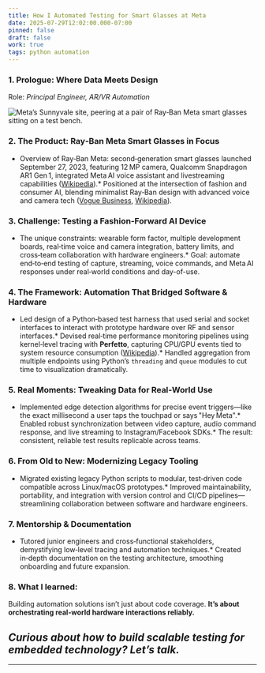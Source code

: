 ```yaml
---
title: How I Automated Testing for Smart Glasses at Meta
date: 2025-07-29T12:02:00.000-07:00
pinned: false
draft: false
work: true
tags: python automation
---
```


### 1. Prologue: Where Data Meets Design

Role: *Principal Engineer, AR/VR Automation*


![](/uploads/meta_1.png "Meta’s Sunnyvale site, peering at a pair of Ray‑Ban Meta smart glasses sitting on a test bench.")



### 2. The Product: Ray‑Ban Meta Smart Glasses in Focus
* Overview of Ray‑Ban Meta: second‑generation smart glasses launched September 27, 2023, featuring 12 MP camera, Qualcomm Snapdragon AR1 Gen 1, integrated Meta AI voice assistant and livestreaming capabilities ([Wikipedia](https://en.wikipedia.org/wiki/Ray-Ban_Meta?utm_source=chatgpt.com "Ray-Ban Meta")).* Positioned at the intersection of fashion and consumer AI, blending minimalist Ray‑Ban design with advanced voice and camera tech ([Vogue Business](https://www.voguebusiness.com/story/technology/metas-far-sighted-fashion-moment?utm_source=chatgpt.com "Meta's far-sighted fashion moment"), [Wikipedia](https://en.wikipedia.org/wiki/Ray-Ban_Meta?utm_source=chatgpt.com "Ray-Ban Meta")).
### 3. Challenge: Testing a Fashion‑Forward AI Device
* The unique constraints: wearable form factor, multiple development boards, real‑time voice and camera integration, battery limits, and cross‑team collaboration with hardware engineers.* Goal: automate end‑to‑end testing of capture, streaming, voice commands, and Meta AI responses under real‑world conditions and day-of-use.
### 4. The Framework: Automation That Bridged Software & Hardware
* Led design of a Python‑based test harness that used serial and socket interfaces to interact with prototype hardware over RF and sensor interfaces.* Devised real‑time performance monitoring pipelines using kernel‑level tracing with **Perfetto**, capturing CPU/GPU events tied to system resource consumption ([Wikipedia](https://en.wikipedia.org/wiki/Ray-Ban_Meta?utm_source=chatgpt.com "Ray-Ban Meta")).* Handled aggregation from multiple endpoints using Python’s `threading` and `queue` modules to cut time to visualization dramatically.
### 5. Real Moments: Tweaking Data for Real‑World Use
* Implemented edge detection algorithms for precise event triggers—like the exact millisecond a user taps the touchpad or says "Hey Meta".* Enabled robust synchronization between video capture, audio command response, and live streaming to Instagram/Facebook SDKs.* The result: consistent, reliable test results replicable across teams.
### 6. From Old to New: Modernizing Legacy Tooling
* Migrated existing legacy Python scripts to modular, test‑driven code compatible across Linux/macOS prototypes.* Improved maintainability, portability, and integration with version control and CI/CD pipelines—streamlining collaboration between software and hardware engineers.
### 7. Mentorship & Documentation
* Tutored junior engineers and cross‑functional stakeholders, demystifying low‑level tracing and automation techniques.* Created in‑depth documentation on the testing architecture, smoothing onboarding and future expansion.
### 8.  What I learned:
Building automation solutions isn’t just about code coverage. **It’s about orchestrating real‑world hardware interactions reliably.**
## *Curious about how to build scalable testing for embedded technology? Let’s talk.*
- - -


